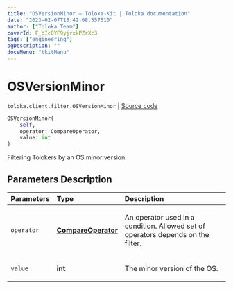 ```yaml
---
title: "OSVersionMinor — Toloka-Kit | Toloka documentation"
date: "2023-02-07T15:42:08.557510"
author: ["Toloka Team"]
coverId: F_bIcOYF9yjrxkPZrXc3
tags: ["engineering"]
ogDescription: ""
docsMenu: "tkitMenu"
---
```


# OSVersionMinor
`toloka.client.filter.OSVersionMinor` | [Source code](https://github.com/Toloka/toloka-kit/blob/v1.1.3/src/client/filter.py#L611)

```python
OSVersionMinor(
    self,
    operator: CompareOperator,
    value: int
)
```

Filtering Tolokers by an OS minor version.

## Parameters Description

| Parameters | Type | Description |
| :----------| :----| :-----------|
`operator`|**[CompareOperator](/docs-new/toloka-kit/reference/toloka.client.primitives.operators.CompareOperator)**|<p>An operator used in a condition. Allowed set of operators depends on the filter.</p>
`value`|**int**|<p>The minor version of the OS.</p>
